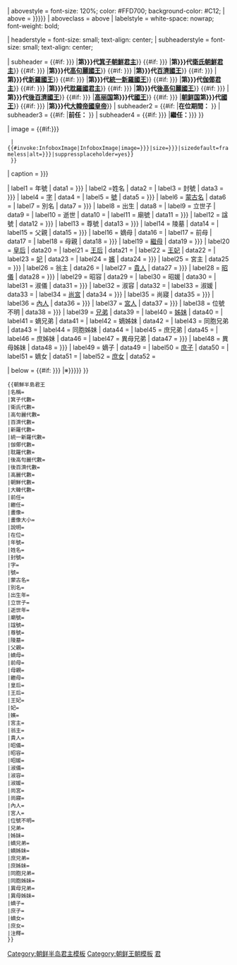 {{Infobox
| bodystyle = {{#if:{{{boxsize|}}}|width: {{{boxsize}}};}}

| abovestyle = font-size: 120%; color: #FFD700; background-color: #C12;
| above = {{{名稱|{{{名称|{{PAGENAME}}}}}}}}
| aboveclass = above
| labelstyle = white-space: nowrap; font-weight: bold;

| headerstyle = font-size: small; <!--font-weight: bold;--> text-align: center;
| subheaderstyle = font-size: small; <!--font-weight: bold;--> text-align: center;

| subheader = 
{{#if: {{{箕子代數|{{{箕子代数|<noinclude>-</noinclude>}}}}}} |'''第{{{箕子代數|{{{箕子代数|}}}}}}代[[箕子朝鮮]][[朝鲜半岛君主列表|君主]]'''}}
{{#if: {{{衛氏代數|{{{卫氏代数|<noinclude>-</noinclude>}}}}}} |'''第{{{衛氏代數|{{{卫氏代数|}}}}}}代[[衛氏朝鮮]][[朝鲜半岛君主列表|君主]]'''}}
{{#if: {{{高句麗代數|{{{高句丽代数|<noinclude>-</noinclude>}}}}}} |'''第{{{高句麗代數|{{{高句丽代数|}}}}}}代[[高句麗]][[朝鲜半岛君主列表|國王]]'''}}
{{#if: {{{百濟代數|{{{百济代数|<noinclude>-</noinclude>}}}}}} |'''第{{{百濟代數|{{{百济代数|}}}}}}代[[百濟]][[朝鲜半岛君主列表|國王]]'''}}
{{#if: {{{新羅代數|{{{新罗代数|<noinclude>-</noinclude>}}}}}} |'''第{{{新羅代數|{{{新罗代数|}}}}}}代[[新羅]][[朝鲜半岛君主列表|國王]]'''}}
{{#if: {{{統一新羅代數|{{{统一新罗代数|<noinclude>-</noinclude>}}}}}} |'''第{{{統一新羅代數|{{{统一新罗代数|}}}}}}代[[统一新罗|統一新羅]][[朝鲜半岛君主列表|國王]]'''}}
{{#if: {{{伽倻代數|{{{伽倻代数|<noinclude>-</noinclude>}}}}}} |'''第{{{伽倻代數|{{{伽倻代数|}}}}}}代[[伽倻]][[朝鲜半岛君主列表|君主]]'''}}
{{#if: {{{耽羅代數|{{{耽罗代数|<noinclude>-</noinclude>}}}}}} |'''第{{{耽羅代數|{{{耽罗代数|}}}}}}代[[耽羅|耽羅國]][[朝鲜半岛君主列表|君主]]'''}}
{{#if: {{{後高句麗代數|{{{后高句丽代数|<noinclude>-</noinclude>}}}}}} |'''第{{{後高句麗代數|{{{后高句丽代数|}}}}}}代[[泰封|後高句麗]][[朝鲜半岛君主列表|國王]]'''}}
{{#if: {{{後百濟代數|{{{后百济代数|<noinclude>-</noinclude>}}}}}} |'''第{{{後百濟代數|{{{后百济代数|}}}}}}代[[後百濟]][[朝鲜半岛君主列表|國王]]'''}}
{{#if: {{{高麗代數|{{{高丽代数|<noinclude>-</noinclude>}}}}}} |'''[[高麗|高丽国]]第{{{高麗代數|{{{高丽代数|}}}}}}代[[朝鲜半岛君主列表|國王]]'''}}
{{#if: {{{朝鮮代數|{{{朝鲜代数|<noinclude>-</noinclude>}}}}}} |'''[[朝鲜王朝|朝鲜国]]第{{{朝鮮代數|{{{朝鲜代数|}}}}}}代[[朝鲜半岛君主列表|國王]]'''}}
{{#if: {{{大韓代數|{{{大韩代数|<noinclude>-</noinclude>}}}}}} |'''第{{{大韓代數|{{{大韩代数|}}}}}}代[[大韓帝國皇帝]]'''}}
| subheader2 = {{#if: {{{在位|<noinclude>-</noinclude>}}} |'''在位期間：'''{{{在位|}}} }}
| subheader3 = {{#if: {{{前任|<noinclude>-</noinclude>}}} |'''前任：'''{{{前任|}}} }}
| subheader4 = {{#if: {{{繼任|{{{继任|<noinclude>-</noinclude>}}}}}} |'''繼任：'''{{{繼任|{{{继任|}}}}}} }}

| image = {{#if:{{{畫像|{{{画像|}}}}}}
  |{{#invoke:InfoboxImage|InfoboxImage|image={{{畫像|{{{画像|}}}}}}|size={{{畫像大小|{{{画像大小|}}}}}}|sizedefault=frameless|alt={{{alt|{{{imagealt|}}}}}}|suppressplaceholder=yes}}
  }}
| caption = {{{說明|{{{说明|}}}}}}

| label1 = 年號
| data1 = {{{年號|{{{年号|}}}}}}
| label2 =姓名
| data2 = {{{姓名|}}}
| label3 = 封號
| data3 = {{{封號|{{{封号|}}}}}}
| label4 = [[表字|字]]
| data4 = {{{字|}}}
| label5 = [[号|號]]
| data5 = {{{號|{{{号|}}}}}}
| label6 = [[蒙古族人名|蒙古名]]
| data6 = {{{蒙古名|}}}
| label7 = 別名
| data7 = {{{別名|{{{别名|}}}}}}
| label8 = 出生
| data8 = {{{出生年|}}}
| label9 = 立世子
| data9 = {{{立世子|}}}
| label10 = 逝世
| data10 = {{{逝世年|}}}
| label11 = 廟號
| data11 =  {{{廟號|{{{庙号|}}}}}}
| label12 = 諡號
| data12 =  {{{諡號|{{{谥号|}}}}}}
| label13 = 尊號
| data13 =  {{{尊號|{{{尊号|}}}}}}
| label14 = 陵墓
| data14 =  {{{陵墓|}}}
| label15 = 父親
| data15 =  {{{父親|{{{父亲|}}}}}}
| label16 = 嫡母
| data16 = {{{嫡母|}}}
| label17 = 前母
| data17 = {{{前母|}}}
| label18 = 母親
| data18 = {{{母親|{{{母亲|}}}}}}
| label19 = [[繼親|繼母]]
| data19 = {{{繼母|{{{继母|}}}}}}
| label20 = [[皇后]]
| data20 = {{{皇后|}}}
| label21 = [[王后]]
| data21 = {{{王后|}}}
| label22 = [[王妃]]
| data22 = {{{王妃|}}}
| label23 = [[妃]]
| data23 = {{{妃|}}}
| label24 = [[嬪]]
| data24 = {{{嬪|{{{嫔|}}}}}}
| label25 = 宮主
| data25 = {{{宮主|{{{宫主|}}}}}}
| label26 = 翁主
| data26 = {{{翁主|}}}
| label27 = [[貴人]]
| data27 = {{{貴人|{{{贵人|}}}}}}
| label28 = [[昭儀]]
| data28 = {{{昭儀|{{{昭仪|}}}}}}
| label29 = 昭容
| data29 = {{{昭容|}}}
| label30 = 昭媛
| data30 = {{{昭媛|}}}
| label31 = 淑儀
| data31 = {{{淑儀|{{{淑仪|}}}}}}
| label32 = 淑容
| data32 = {{{淑容|}}}
| label33 = 淑媛
| data33 = {{{淑媛|}}}
| label34 = [[尚宮]]
| data34 = {{{尚宮|{{{尚宫|}}}}}}
| label35 = 尚寢
| data35 = {{{尚寢|{{{尚寝|}}}}}}
| label36 = [[內人]]
| data36 = {{{內人|{{{内人|}}}}}}
| label37 = [[宮人]]
| data37 = {{{宮人|{{{宫人|}}}}}}
| label38 = 位號不明
| data38 = {{{位號不明|{{{位号不明|}}}}}}
| label39 = [[兄弟]]
| data39 = {{{兄弟|}}}
| label40 = [[姊妹]]
| data40 = {{{姊妹|}}}
| label41 = 嫡兄弟
| data41 = {{{嫡兄弟|}}}
| label42 = 嫡姊妹
| data42 = {{{嫡姊妹|}}}
| label43 = 同胞兄弟
| data43 = {{{同胞兄弟|}}}
| label44 = 同胞姊妹
| data44 = {{{同胞姊妹|}}}
| label45 = 庶兄弟
| data45 = {{{庶兄弟|}}}
| label46 = 庶姊妹
| data46 = {{{庶姊妹|}}}
| label47 = 異母兄弟
| data47 = {{{異母兄弟|{{{异母兄弟|}}}}}}
| label48 = 異母姊妹
| data48 = {{{異母姊妹|{{{异母姊妹|}}}}}}
| label49 = 嫡子
| data49 = {{{嫡子|}}}
| label50 = [[庶子]]
| data50 = {{{庶子|}}}
| label51 = 嫡女
| data51 = {{{嫡女|}}}
| label52 = [[庶女]]
| data52 = {{{庶女|}}}

| below = {{#if: {{{注釋|{{{注释|}}}}}} |※{{{注釋|{{{注释|}}}}}}}}
}}<noinclude>
{{brClear}}
<pre>
{{朝鮮半島君王
|名稱=
|箕子代數=
|衛氏代數=
|高句麗代數=
|百濟代數=
|新羅代數=
|統一新羅代數=
|伽倻代數=
|耽羅代數=
|後高句麗代數=
|後百濟代數=
|高麗代數=
|朝鮮代數=
|大韓代數=
|前任=
|繼任=
|畫像=
|畫像大小=
|說明=
|在位=
|年號=
|姓名=
|封號=
|字=
|號=
|蒙古名=
|別名=
|出生年=
|立世子=
|逝世年=
|廟號=
|諡號=
|尊號=
|陵墓=
|父親=
|嫡母=
|前母=
|母親=
|繼母=
|皇后=
|王后=
|王妃=
|妃=
|嬪=
|宮主=
|翁主=
|貴人=
|昭儀=
|昭容=
|昭媛=
|淑儀=
|淑容=
|淑媛=
|尚宮=
|尚寢=
|內人=
|宮人=
|位號不明=
|兄弟=
|姊妹=
|嫡兄弟=
|嫡姊妹=
|庶兄弟=
|庶姊妹=
|同胞兄弟=
|同胞姊妹=
|異母兄弟=
|異母姊妹=
|嫡子=
|庶子=
|嫡女=
|庶女=
|注釋=
}}
</pre>
[[Category:朝鲜半岛君主模板]]
[[Category:朝鲜王朝模板]]
[[Category:君主信息框模板|君]]
</noinclude>